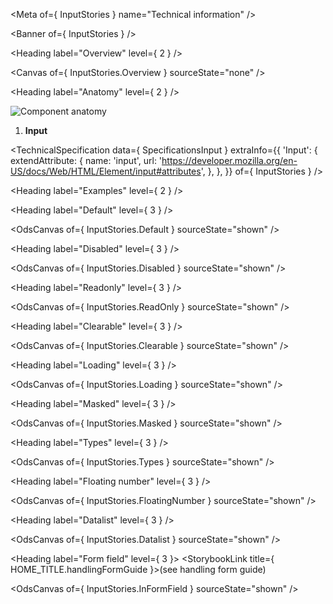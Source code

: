 
<Meta of={ InputStories } name="Technical information" />

<Banner of={ InputStories } />

<Heading label="Overview" level={ 2 } />

<Canvas of={ InputStories.Overview } sourceState="none" />

<Heading label="Anatomy" level={ 2 } />

![Component anatomy](components/input/anatomy-tech.png "Component anatomy")

1. **Input**

<TechnicalSpecification
  data={ SpecificationsInput }
  extraInfo={{
    'Input': {
      extendAttribute: {
        name: 'input',
        url: 'https://developer.mozilla.org/en-US/docs/Web/HTML/Element/input#attributes',
      },
    },
  }}
  of={ InputStories } />

<Heading label="Examples" level={ 2 } />

<Heading label="Default" level={ 3 } />

<OdsCanvas of={ InputStories.Default } sourceState="shown" />

<Heading label="Disabled" level={ 3 } />

<OdsCanvas of={ InputStories.Disabled } sourceState="shown" />

<Heading label="Readonly" level={ 3 } />

<OdsCanvas of={ InputStories.ReadOnly } sourceState="shown" />

<Heading label="Clearable" level={ 3 } />

<OdsCanvas of={ InputStories.Clearable } sourceState="shown" />

<Heading label="Loading" level={ 3 } />

<OdsCanvas of={ InputStories.Loading } sourceState="shown" />

<Heading label="Masked" level={ 3 } />

<OdsCanvas of={ InputStories.Masked } sourceState="shown" />

<Heading label="Types" level={ 3 } />

<OdsCanvas of={ InputStories.Types } sourceState="shown" />

<Heading label="Floating number" level={ 3 } />

<OdsCanvas of={ InputStories.FloatingNumber } sourceState="shown" />

<Heading label="Datalist" level={ 3 } />

<OdsCanvas of={ InputStories.Datalist } sourceState="shown" />

<Heading label="Form field" level={ 3 }>
  <StorybookLink title={ HOME_TITLE.handlingFormGuide }>(see handling form guide)</StorybookLink>
</Heading>

<OdsCanvas of={ InputStories.InFormField } sourceState="shown" />

